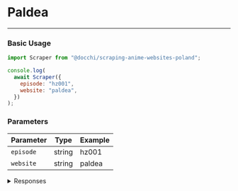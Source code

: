 # Paldea

---

### Basic Usage

```javascript
import Scraper from "@docchi/scraping-anime-websites-poland";

console.log(
  await Scraper({
    episode: "hz001",
    website: "paldea",
  })
);
```

### Parameters

| Parameter | Type   | Example |
| --------- | ------ | ------- |
| `episode` | string | hz001   |
| `website` | string | paldea  |

<details>
    <summary>Responses</summary>

#### Response `200`

```json
{
  "status": 200,
  "message": "Success",
  "episode_url": [
    { "player": "cda", "url": "https://ebd.cda.pl/620x368/14037870fe" },
    {
      "player": "gdrive",
      "url": "https://drive.google.com/file/d/1vOY3issOpAcBmqUB-3u4USAh30mYwIMO/preview"
    }
  ],
  "episode_next_url": "hz002"
}
```

#### Response `500`

```json
{ "status": 500, "message": "Something went wrong!" }
```

</details>
